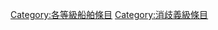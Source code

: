 {{catmore1|[[Wikipedia:船舶专题|Wikipedia:船舶专题]]}}
{{Articles by Quality|topic=船舶|project=船舶|format=toc}}
{{emptycat}}

[[Category:各等級船舶條目|Category:各等級船舶條目]]
[[Category:消歧義級條目|Category:消歧義級條目]]
